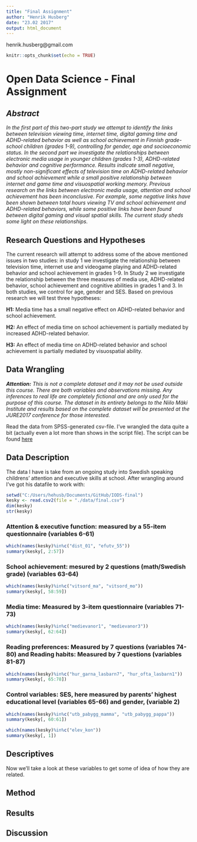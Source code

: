 ```yaml
---
title: "Final Assignment"
author: "Henrik Husberg"
date: "23.02 2017"
output: html_document
---
```

henrik.husberg@gmail.com
```r
knitr::opts_chunk$set(echo = TRUE)
```

# Open Data Science - Final Assignment

## _Abstract_

_In the first part of this two-part study we attempt to identify the links between television viewing time, internet time, digital gaming time and ADHD-related behavior as well as school achievement in Finnish grade-school children (grades 1-9), controlling for gender, age and socioeconomic status. In the second part we investigate the relationships between electronic media usage in younger children (grades 1-3), ADHD-related behavior and cognitive performance. Results indicate small negative, mostly non-significant effects of television time on ADHD-related behavior and school achievement while a small positive relationship between internet and game time and visuospatial working memory. Previous research on the links between electronic media usage, attention and school achievement has been inconclusive. For example, some negative links have been shown between total hours viewing TV and school achievement and ADHD-related behaviors, while some positive links have been found between digital gaming and visual spatial skills. The current study sheds some light on these relationships._

## Research Questions and Hypotheses

The current research will attempt to address some of the above mentioned issues in two studies: in study 1 we investigate the relationship between television time, internet use and videogame playing and ADHD-related behavior and school achievement in grades 1-9. In Study 2 we investigate the relationship between the three measures of media use, ADHD-related behavior, school achievement and cognitive abilities in grades 1 and 3. In both studies, we control for age, gender and SES. Based on previous research we will test three hypotheses:

**H1:** Media time has a small negative effect on ADHD-related behavior and school achievement.

**H2:** An effect of media time on school achievement is partially mediated by increased ADHD-related behavior.

**H3:** An effect of media time on ADHD-related behavior and school achievement is partially mediated by visuospatial ability.

## Data Wrangling

_**Attention:** This is not a complete dataset and it may not be used outside this course. There are both variables and observations missing. Any inferences to real life are completely fictional and are only used for the purpose of this course. The dataset in its entirety belongs to the Niilo Mäki Institute and results based on the complete dataset will be presented at the JURE2017 conference for those interested._

Read the data from SPSS-generated csv-file. I've wrangled the data quite a bit (actually even a lot more than shows in the script file). The script can be found [here](https://github.com/hhusberg/IODS-final/blob/master/data/create_final.R)


## Data Description

The data I have is take from an ongoing study into Swedish speaking childrens' attention and executive skills at school. After wrangling around I've got his datafile to work with:

```r
setwd("C:/Users/hehusb/Documents/GitHub/IODS-final")
kesky <- read.csv2(file = "./data/final.csv")
dim(kesky)
str(kesky)
```


### Attention & executive function: measured by a 55-item questionnaire (variables 6-61)

```r
which(names(kesky)%in%c("dist_01", "efutv_55"))
summary(kesky[, 2:57])
```

### School achievement: mesured by 2 questions (math/Swedish grade) (variables 63-64)

```r
which(names(kesky)%in%c("vitsord_ma", "vitsord_mo"))
summary(kesky[, 58:59])
```

### Media time: Measured by 3-item questionnaire (variables 71-73)

```r
which(names(kesky)%in%c("medievanor1", "medievanor3"))
summary(kesky[, 62:64])
```

### Reading preferences: Measured by 7 questions (variables 74-80) and Reading habits: Measured by 7 questions (variables 81-87)

```r
which(names(kesky)%in%c("hur_garna_lasbarn7", "hur_ofta_lasbarn1"))
summary(kesky[, 65:78])
```


### Control variables: SES, here measured by parents' highest educational level (variables 65-66) and gender, (variable 2)

```r
which(names(kesky)%in%c("utb_pabygg_mamma", "utb_pabygg_pappa"))
summary(kesky[, 60:61])

which(names(kesky)%in%c("elev_kon"))
summary(kesky[, 1])
```

## Descriptives

Now we'll take a look at these variables to get some of idea of how they are related. 

## Method

## Results

## Discussion